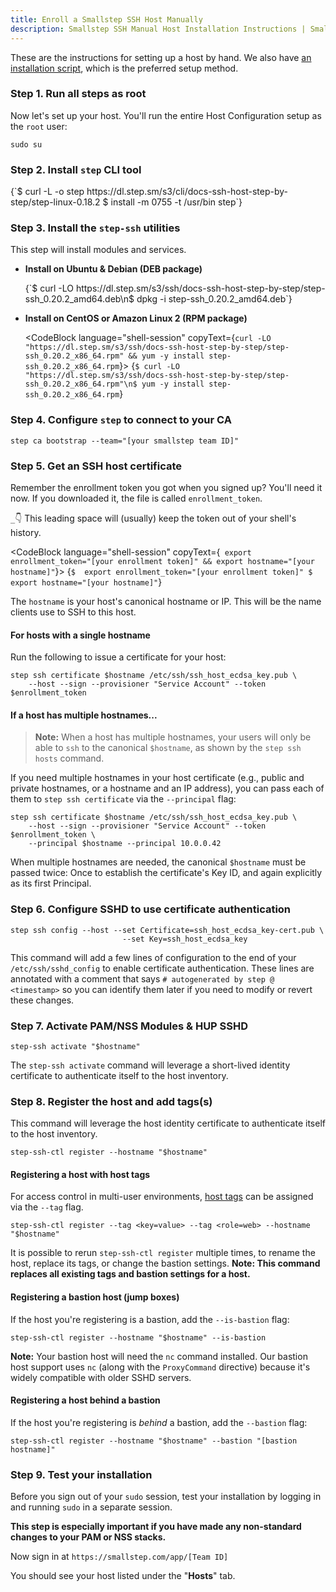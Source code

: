 ```yaml
---
title: Enroll a Smallstep SSH Host Manually
description: Smallstep SSH Manual Host Installation Instructions | Smallstep Documentation
---
```



These are the instructions for setting up a host by hand.
We also have [an installation script](/docs/ssh/hosts),
which is the preferred setup method.

### Step 1. Run all steps as root

Now let's set up your host. You'll run the entire Host Configuration setup as the `root` user:

```shell
sudo su
```

### Step 2. Install `step` CLI tool

<CodeBlock language="shell-session" copyText="curl -L -o step https://dl.step.sm/s3/cli/docs-ssh-host-step-by-step/step-linux-0.18.2 && install -m 0755 -t /usr/bin step">
{`$ curl -L -o step https://dl.step.sm/s3/cli/docs-ssh-host-step-by-step/step-linux-0.18.2
$ install -m 0755 -t /usr/bin step`}
</CodeBlock>

### Step 3. Install the `step-ssh` utilities

This step will install modules and services.

* **Install on Ubuntu & Debian (DEB package)**

  <CodeBlock language="shell-session" copyText="curl -LO https://dl.step.sm/s3/ssh/docs-ssh-host-step-by-step/step-ssh_0.20.2_amd64.deb && dpkg -i step-ssh_0.20.2_amd64.deb">
  {`$ curl -LO https://dl.step.sm/s3/ssh/docs-ssh-host-step-by-step/step-ssh_0.20.2_amd64.deb\n$ dpkg -i step-ssh_0.20.2_amd64.deb`}
  </CodeBlock>

* **Install on CentOS or Amazon Linux 2 (RPM package)**

  <CodeBlock language="shell-session" copyText={`curl -LO "https://dl.step.sm/s3/ssh/docs-ssh-host-step-by-step/step-ssh_0.20.2_x86_64.rpm" && yum -y install step-ssh_0.20.2_x86_64.rpm`}>
  {`$ curl -LO "https://dl.step.sm/s3/ssh/docs-ssh-host-step-by-step/step-ssh_0.20.2_x86_64.rpm"\n$ yum -y install step-ssh_0.20.2_x86_64.rpm`}
  </CodeBlock>

### Step 4. Configure `step` to connect to your CA

```shell
step ca bootstrap --team="[your smallstep team ID]"
```

### Step 5. Get an SSH host certificate

Remember the enrollment token you got when you signed up? You'll need it now. If you downloaded it, the file is called `enrollment_token`.

`_`👇 This leading space will (usually) keep the token out of your shell's history.

<CodeBlock language="shell-session" copyText={` export enrollment_token="[your enrollment token]" && export hostname="[your hostname]"`}>
{`$  export enrollment_token="[your enrollment token]"
$ export hostname="[your hostname]"`}
</CodeBlock>

The `hostname` is your host's canonical hostname or IP. This will be the name clients use to SSH to this host.

#### For hosts with a single hostname

Run the following to issue a certificate for your host:

```shell
step ssh certificate $hostname /etc/ssh/ssh_host_ecdsa_key.pub \
    --host --sign --provisioner "Service Account" --token $enrollment_token
```

#### If a host has multiple hostnames...

> **Note:** When a host has multiple hostnames, your users will only be able to `ssh` to the canonical `$hostname`, as shown by the `step ssh hosts` command.

If you need multiple hostnames in your host certificate (e.g., public and private hostnames, or a hostname and an IP address), you can pass each of them to `step ssh certificate` via the `--principal` flag:

```shell
step ssh certificate $hostname /etc/ssh/ssh_host_ecdsa_key.pub \
    --host --sign --provisioner "Service Account" --token $enrollment_token \
    --principal $hostname --principal 10.0.0.42
```

When multiple hostnames are needed, the canonical `$hostname` must be passed twice: Once to establish the certificate's Key ID, and again explicitly as its first Principal.

### Step 6. Configure SSHD to use certificate authentication

```shell
step ssh config --host --set Certificate=ssh_host_ecdsa_key-cert.pub \
                         --set Key=ssh_host_ecdsa_key
```

This command will add a few lines of configuration to the end of your `/etc/ssh/sshd_config` to enable certificate authentication. These lines are annotated with a comment that says `# autogenerated by step @ <timestamp>` so you can identify them later if you need to modify or revert these changes.

### Step 7. Activate PAM/NSS Modules & HUP SSHD

```shell
step-ssh activate "$hostname"
```

The `step-ssh activate` command will leverage a short-lived identity certificate to authenticate itself to the host inventory.

### Step 8. Register the host and add tags(s)

This command will leverage the host identity certificate to authenticate itself to the host inventory.

```shell
step-ssh-ctl register --hostname "$hostname"
```

#### Registering a host with host tags

For access control in multi-user environments, [host tags](#step-0-understanding-host-tags) can be assigned via the `--tag` flag.

```shell
step-ssh-ctl register --tag <key=value> --tag <role=web> --hostname "$hostname"
```

It is possible to rerun `step-ssh-ctl register` multiple times, to rename the host, replace its tags, or change the bastion settings. **Note: This command replaces all existing tags and bastion settings for a host.**

#### Registering a bastion host (jump boxes)

If the host you're registering is a bastion, add the `--is-bastion` flag:

```shell
step-ssh-ctl register --hostname "$hostname" --is-bastion
```

**Note:** Your bastion host will need the `nc` command installed. Our bastion host support uses `nc` (along with the `ProxyCommand` directive) because it's widely compatible with older SSHD servers.

#### Registering a host behind a bastion

If the host you're registering is _behind_ a bastion, add the `--bastion` flag:

```shell
step-ssh-ctl register --hostname "$hostname" --bastion "[bastion hostname]"
```

### Step 9. Test your installation

Before you sign out of your `sudo` session, test your installation by logging in and running `sudo` in a separate session.

**This step is especially important if you have made any non-standard changes to your PAM or NSS stacks.**

Now sign in at `https://smallstep.com/app/[Team ID]`

You should see your host listed under the "**Hosts**" tab.
